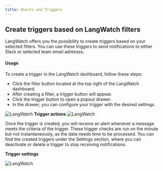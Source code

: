 ```yaml
---
title: Alerts and Triggers
---
```


## Create triggers based on LangWatch filters

LangWatch offers you the possibility to create triggers based on your selected filters. You can use these triggers to send notifications to either Slack or selected team email adresses.

#### Usage

To create a trigger in the LangWatch dashboard, follow these steps:

- Click the filter button located at the top right of the LangWatch dashboard.
- After creating a filter, a trigger button will appear.
- Click the trigger button to open a popout drawer.
- In the drawer, you can configure your trigger with the desired settings.

<img
  className="block"
  src="/images/trigger-screenshot-button.png"
  alt="LangWatch"
/>
**Trigger actions**
<img
  className="block"
  src="/images/trigger-screenshot-drawer.png"
  alt="LangWatch"
/>

Once the trigger is created, you will receive an alert whenever a message meets the criteria of the trigger. These trigger checks are run on the minute but not instantaneously, as the data needs time to be processed. You can find the created triggers under the Settings section, where you can deactivate or delete a trigger to stop receiving notifications.

**Trigger settings**

<img
  className="block"
  src="/images/trigger-screenshot-settings.png"
  alt="LangWatch"
/>
